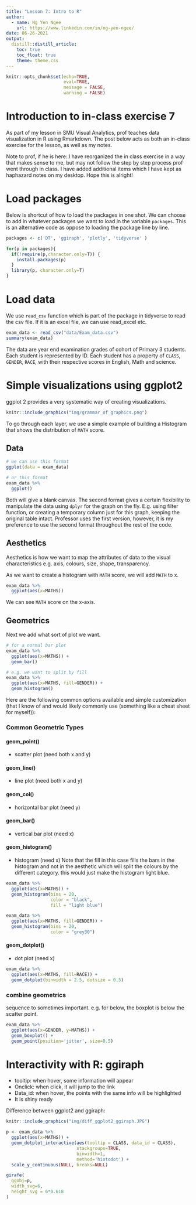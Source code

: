 ```yaml
---
title: "Lesson 7: Intro to R"
author:
  - name: Ng Yen Ngee
    url: https://www.linkedin.com/in/ng-yen-ngee/
date: 06-26-2021
output:
  distill::distill_article:
    toc: true
    toc_float: true
    theme: theme.css
---
```


```r
knitr::opts_chunk$set(echo=TRUE,
                      eval=TRUE,
                      message = FALSE,
                      warning = FALSE)
```


# Introduction to in-class exercise 7
As part of my lesson in SMU Visual Analytics, prof teaches data visualization in R using Rmarkdown. The post below acts as both an in-class exercise for the lesson, as well as my notes. 

Note to prof, if he is here: I have reorganized the in class exercise in a way that makes sense to me, but may not follow the step by step process prof went through in class. I have added additional items which I have kept as haphazard notes on my desktop.  Hope this is alright! 

# Load packages
Below is shortcut of how to load the packages in one shot. We can choose to add in whatever packages we want to load in the variable `packages`. This is an alternative code as oppose to loading the package line by line. 

```r
packages <- c('DT', 'ggiraph', 'plotly', 'tidyverse' )

for(p in packages){
  if(!require(p,character.only=T)) {
    install.packages(p)
  }
  library(p, character.only=T)
}
```

# Load data
We use `read_csv` function which is part of the package in tidyverse to read the csv file. If it is an excel file, we can use read_excel etc. 

```r
exam_data <- read_csv("data/Exam_data.csv")
summary(exam_data)
```

The data are year end examination grades of cohort of Primary 3 students. Each student is represented by ID. Each student has a property of `CLASS`, `GENDER`, `RACE`, with their respective scores in English, Math and science.

# Simple visualizations using ggplot2
ggplot 2 provides a very systematic way of creating visualizations.

```r
knitr::include_graphics("img/grammar_of_graphics.png")
```

To go through each layer, we use a simple example of building a Histogram that shows the distribution of `MATH` score. 

## Data 
```r
# we can use this format 
ggplot(data = exam_data)

# or this format 
exam_data %>%
  ggplot()
```

Both will give a blank canvas. The second format gives a certain flexibility to manipulate the data using `dplyr` for the graph on the fly. E.g. using filter function, or creating a temporary column just for this graph, keeping the original table intact. Professor uses the first version, however, it is my preference to use the second format throughout the rest of the code. 

## Aesthetics 
Aesthetics is how we want to map the attributes of data to the visual characteristics e.g. axis, colours, size, shape, transparency. 

As we want to create a histogram with `MATH` score, we will add `MATH` to x. 

```r
exam_data %>%
  ggplot(aes(x=MATHS))
```

We can see `MATH` score on the x-axis. 

## Geometrics 
Next we add what sort of plot we want. 

```r
# for a normal bar plot 
exam_data %>%
  ggplot(aes(x=MATHS)) +
  geom_bar()

# e.g. we want to split by fill 
exam_data %>%
  ggplot(aes(x=MATHS, fill=GENDER)) +
  geom_histogram()
```

Here are the following common options available and simple customization (that I know of and would likely commonly use (something like a cheat sheet for myself)): 

### Common Geometric Types 

#### geom_point()
* scatter plot (need both x and y)

#### geom_line()
* line plot (need both x and y)

#### geom_col()
* horizontal bar plot (need y)

#### geom_bar()
* vertical bar plot (need x)

#### geom_histogram()
* histogram (need x) 
Note that the fill in this case fills the bars in the histogram and not in the aesthetic which will split the colours by the different category. this would just make the histogram light blue.

```r
exam_data %>%
  ggplot(aes(x=MATHS)) +
  geom_histogram(bins = 20, 
                 color = "black", 
                 fill = "light blue")

exam_data %>%
  ggplot(aes(x=MATHS, fill=GENDER)) +
  geom_histogram(bins = 20, 
                 color = "grey30")
```


#### geom_dotplot()
* dot plot (need x)

```r
exam_data %>%
  ggplot(aes(x=MATHS, fill=RACE)) +
  geom_dotplot(binwidth = 2.5, dotsize = 0.5)
```

### combine geometrics
sequence to sometimes important. e.g. for below, the boxplot is below the scatter point. 
```r
exam_data %>%
  ggplot(aes(x=GENDER, y=MATHS)) +
  geom_boxplot() + 
  geom_point(position='jitter', size=0.5)
```


# Interactivity with R: ggiraph

* tooltip: when hover, some information will appear 
* Onclick: when click, it will jump to the link 
* Data_id: when hover, the points with the same info will be highlighted 
* It is shiny ready 

Difference between ggplot2 and ggiraph: 

```r
knitr::include_graphics("img/diff_ggplot2_ggiraph.JPG")
```

```r
p <- exam_data %>%
  ggplot(aes(x=MATHS)) +
  geom_dotplot_interactive(aes(tooltip = CLASS, data_id = CLASS), 
                           stackgroups=TRUE, 
                           binwidth=1,
                           method='histodot') + 
  scale_y_continuous(NULL, breaks=NULL)

girafe(
  ggobj=p,
  width_svg=6,
  height_svg = 6*0.618
)
                           
```